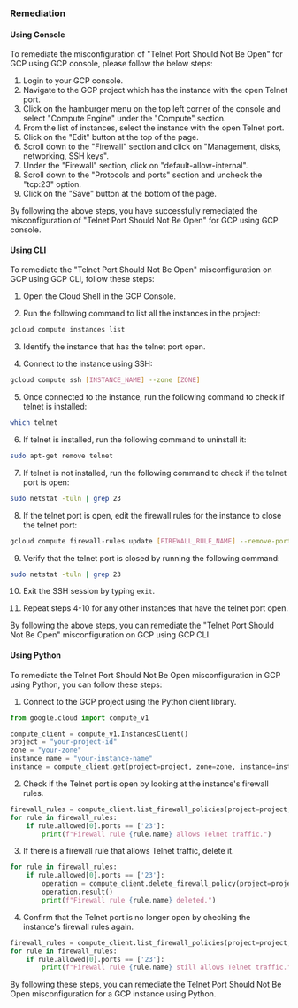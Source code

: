 ### Remediation

#### Using Console

To remediate the misconfiguration of "Telnet Port Should Not Be Open" for GCP using GCP console, please follow the below steps:

1. Login to your GCP console.
2. Navigate to the GCP project which has the instance with the open Telnet port.
3. Click on the hamburger menu on the top left corner of the console and select "Compute Engine" under the "Compute" section.
4. From the list of instances, select the instance with the open Telnet port.
5. Click on the "Edit" button at the top of the page.
6. Scroll down to the "Firewall" section and click on "Management, disks, networking, SSH keys".
7. Under the "Firewall" section, click on "default-allow-internal".
8. Scroll down to the "Protocols and ports" section and uncheck the "tcp:23" option.
9. Click on the "Save" button at the bottom of the page.

By following the above steps, you have successfully remediated the misconfiguration of "Telnet Port Should Not Be Open" for GCP using GCP console.

#### Using CLI

To remediate the "Telnet Port Should Not Be Open" misconfiguration on GCP using GCP CLI, follow these steps:

1. Open the Cloud Shell in the GCP Console.

2. Run the following command to list all the instances in the project:
```bash
gcloud compute instances list
```

3. Identify the instance that has the telnet port open.

4. Connect to the instance using SSH:
```bash
gcloud compute ssh [INSTANCE_NAME] --zone [ZONE]
```

5. Once connected to the instance, run the following command to check if telnet is installed:
```bash
which telnet
```

6. If telnet is installed, run the following command to uninstall it:
```bash
sudo apt-get remove telnet
```

7. If telnet is not installed, run the following command to check if the telnet port is open:
```bash
sudo netstat -tuln | grep 23
```

8. If the telnet port is open, edit the firewall rules for the instance to close the telnet port:
```bash
gcloud compute firewall-rules update [FIREWALL_RULE_NAME] --remove-ports=23 --direction=INGRESS
```

9. Verify that the telnet port is closed by running the following command:
```bash
sudo netstat -tuln | grep 23
```

10. Exit the SSH session by typing `exit`.

11. Repeat steps 4-10 for any other instances that have the telnet port open.

By following the above steps, you can remediate the "Telnet Port Should Not Be Open" misconfiguration on GCP using GCP CLI.

#### Using Python

To remediate the Telnet Port Should Not Be Open misconfiguration in GCP using Python, you can follow these steps:

1. Connect to the GCP project using the Python client library.

```python
from google.cloud import compute_v1

compute_client = compute_v1.InstancesClient()
project = "your-project-id"
zone = "your-zone"
instance_name = "your-instance-name"
instance = compute_client.get(project=project, zone=zone, instance=instance_name)
```

2. Check if the Telnet port is open by looking at the instance's firewall rules.

```python
firewall_rules = compute_client.list_firewall_policies(project=project, zone=zone)
for rule in firewall_rules:
    if rule.allowed[0].ports == ['23']:
        print(f"Firewall rule {rule.name} allows Telnet traffic.")
```

3. If there is a firewall rule that allows Telnet traffic, delete it.

```python
for rule in firewall_rules:
    if rule.allowed[0].ports == ['23']:
        operation = compute_client.delete_firewall_policy(project=project, firewall_policy=rule.name)
        operation.result()
        print(f"Firewall rule {rule.name} deleted.")
```

4. Confirm that the Telnet port is no longer open by checking the instance's firewall rules again.

```python
firewall_rules = compute_client.list_firewall_policies(project=project, zone=zone)
for rule in firewall_rules:
    if rule.allowed[0].ports == ['23']:
        print(f"Firewall rule {rule.name} still allows Telnet traffic.")
```

By following these steps, you can remediate the Telnet Port Should Not Be Open misconfiguration for a GCP instance using Python.


